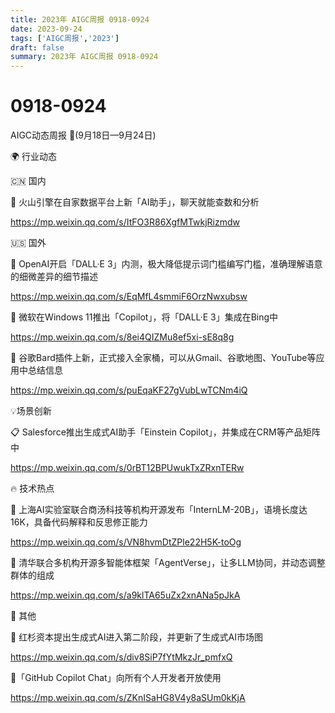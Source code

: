 ```yaml
---
title: 2023年 AIGC周报 0918-0924
date: 2023-09-24
tags: ['AIGC周报','2023']
draft: false
summary: 2023年 AIGC周报 0918-0924
---
```

# 0918-0924



AIGC动态周报 🚀(9月18日—9月24日)

🌍 行业动态

🇨🇳 国内

📰 火山引擎在自家数据平台上新「AI助手」，聊天就能查数和分析

https://mp.weixin.qq.com/s/ItFO3R86XgfMTwkjRizmdw

🇺🇸 国外

📰 OpenAI开启「DALL·E 3」内测，极大降低提示词门槛编写门槛，准确理解语意的细微差异的细节描述

https://mp.weixin.qq.com/s/EqMfL4smmiF6OrzNwxubsw

📰 微软在Windows 11推出「Copilot」，将「DALL·E 3」集成在Bing中

https://mp.weixin.qq.com/s/8ei4QIZMu8ef5xi-sE8q8g

📰 谷歌Bard插件上新，正式接入全家桶，可以从Gmail、谷歌地图、YouTube等应用中总结信息

https://mp.weixin.qq.com/s/puEqaKF27gVubLwTCNm4iQ

💡场景创新

📋 Salesforce推出生成式AI助手「Einstein Copilot」，并集成在CRM等产品矩阵中

https://mp.weixin.qq.com/s/0rBT12BPUwukTxZRxnTERw

🔥 技术热点

📝 上海AI实验室联合商汤科技等机构开源发布「InternLM-20B」，语境长度达16K，具备代码解释和反思修正能力

https://mp.weixin.qq.com/s/VN8hvmDtZPle22H5K-toOg

📝 清华联合多机构开源多智能体框架「AgentVerse」，让多LLM协同，并动态调整群体的组成

https://mp.weixin.qq.com/s/a9klTA65uZx2xnANa5pJkA

🎉 其他

🚀 红杉资本提出生成式AI进入第二阶段，并更新了生成式AI市场图

https://mp.weixin.qq.com/s/div8SiP7fYtMkzJr_pmfxQ

🚀「GitHub Copilot Chat」向所有个人开发者开放使用

https://mp.weixin.qq.com/s/ZKnISaHG8V4y8aSUm0kKjA